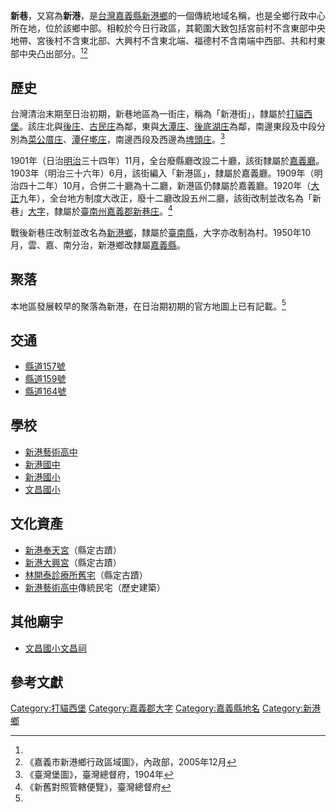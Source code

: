 {{noteTA　
|1 = zh-cn:庄; zh-hk:庄; zh-tw:庄;
}}
'''新巷'''，又寫為'''新港'''，是[[台灣|台灣]][[嘉義縣|嘉義縣]][[新港鄉|新港鄉]]的一個傳統地域名稱，也是全鄉行政中心所在地，位於該鄉中部。相較於今日行政區，其範圍大致包括宮前村不含東部中央地帶、宮後村不含東北部、大興村不含東北端、福德村不含南端中西部、共和村東部中央凸出部分。<ref name="臺灣堡圖"/><ref name="新港鄉地圖">《嘉義市新港鄉行政區域圖》，內政部，2005年12月</ref>

==歷史==
台灣清治末期至日治初期，新巷地區為一街庄，稱為「新港街」，隸屬於[[打貓西堡|打貓西堡]]。該庄北與[[後庄_(嘉義縣)|後庄]]、[[古民庄|古民庄]]為鄰，東與[[大潭庄|大潭庄]]、[[後底湖庄|後底湖庄]]為鄰，南邊東段及中段分別為[[菜公厝庄|菜公厝庄]]、[[潭子墘_(新港鄉)|潭仔墘庄]]，南邊西段及西邊為[[埤頭_(嘉義縣)|埤頭庄]]。<ref name="臺灣堡圖">《臺灣堡圖》，臺灣總督府，1904年</ref>

1901年（日治[[明治|明治]]三十四年）11月，全台廢縣廳改設二十廳，該街隸屬於[[嘉義廳|嘉義廳]]。1903年（明治三十六年）6月，該街編入「新港區」，隸屬於嘉義廳。1909年（明治四十二年）10月，合併二十廳為十二廳，新港區仍隸屬於嘉義廳。1920年（[[大正|大正]]九年），全台地方制度大改正，廢十二廳改設五州二廳，該街改制並改名為「新巷」[[大字|大字]]，隸屬於[[臺南州|臺南州]][[嘉義郡|嘉義郡]][[新巷庄|新巷庄]]。<ref>《新舊對照管轄便覽》，臺灣總督府</ref>

戰後新巷庄改制並改名為[[新港鄉|新港鄉]]，隸屬於[[臺南縣|臺南縣]]，大字亦改制為村。1950年10月，雲、嘉、南分治，新港鄉改隸屬[[嘉義縣|嘉義縣]]。

==聚落==
本地區發展較早的聚落為新港，在日治期初期的官方地圖上已有記載。<ref name="臺灣堡圖"/>

==交通==
* [[縣道157號|縣道157號]]
* [[縣道159號|縣道159號]]
* [[縣道164號|縣道164號]]

==學校==
*[[新港藝術高中|新港藝術高中]]
*[[新港國中|新港國中]]
*[[嘉義縣新港鄉新港國民小學|新港國小]]
*[[文昌國小|文昌國小]]

==文化資產==
*[[新港奉天宮|新港奉天宮]]（縣定古蹟）
*[[新港大興宮|新港大興宮]]（縣定古蹟）
*[[林開泰診療所舊宅|林開泰診療所舊宅]]（縣定古蹟）
*[[新港藝術高中|新港藝術高中]]傳統民宅（歷史建築）

==其他廟宇==
*[[文昌國小文昌祠|文昌國小文昌祠]]

==參考文獻==
{{reflist}}

{{嘉義郡}}

[[Category:打貓西堡|Category:打貓西堡]]
[[Category:嘉義郡大字|Category:嘉義郡大字]]
[[Category:嘉義縣地名|Category:嘉義縣地名]]
[[Category:新港鄉|Category:新港鄉]]
